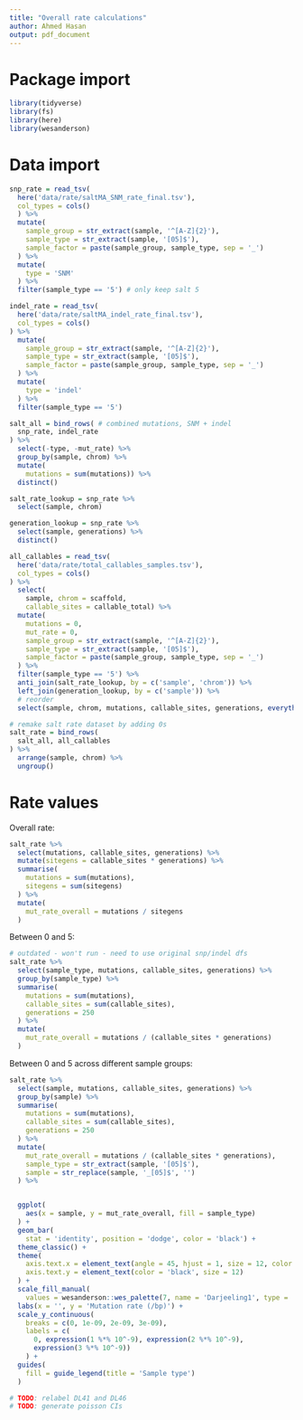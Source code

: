 ```yaml
---
title: "Overall rate calculations"
author: Ahmed Hasan
output: pdf_document
---
```


# Package import

```r
library(tidyverse)
library(fs)
library(here)
library(wesanderson)
```

# Data import

```r
snp_rate = read_tsv(
  here('data/rate/saltMA_SNM_rate_final.tsv'), 
  col_types = cols()
  ) %>% 
  mutate(
    sample_group = str_extract(sample, '^[A-Z]{2}'),
    sample_type = str_extract(sample, '[05]$'),
    sample_factor = paste(sample_group, sample_type, sep = '_')
  ) %>% 
  mutate(
    type = 'SNM'
  ) %>% 
  filter(sample_type == '5') # only keep salt 5

indel_rate = read_tsv(
  here('data/rate/saltMA_indel_rate_final.tsv'),
  col_types = cols()
) %>% 
  mutate(
    sample_group = str_extract(sample, '^[A-Z]{2}'),
    sample_type = str_extract(sample, '[05]$'),
    sample_factor = paste(sample_group, sample_type, sep = '_')
  ) %>% 
  mutate(
    type = 'indel'
  ) %>% 
  filter(sample_type == '5')

salt_all = bind_rows( # combined mutations, SNM + indel
  snp_rate, indel_rate
) %>% 
  select(-type, -mut_rate) %>% 
  group_by(sample, chrom) %>% 
  mutate(
    mutations = sum(mutations)) %>% 
  distinct()

salt_rate_lookup = snp_rate %>% 
  select(sample, chrom)

generation_lookup = snp_rate %>% 
  select(sample, generations) %>% 
  distinct()

all_callables = read_tsv(
  here('data/rate/total_callables_samples.tsv'),
  col_types = cols()
) %>% 
  select(
    sample, chrom = scaffold, 
    callable_sites = callable_total) %>% 
  mutate(
    mutations = 0,
    mut_rate = 0,
    sample_group = str_extract(sample, '^[A-Z]{2}'),
    sample_type = str_extract(sample, '[05]$'),
    sample_factor = paste(sample_group, sample_type, sep = '_')
  ) %>% 
  filter(sample_type == '5') %>% 
  anti_join(salt_rate_lookup, by = c('sample', 'chrom')) %>% 
  left_join(generation_lookup, by = c('sample')) %>% 
  # reorder
  select(sample, chrom, mutations, callable_sites, generations, everything())

# remake salt rate dataset by adding 0s
salt_rate = bind_rows(
  salt_all, all_callables
) %>% 
  arrange(sample, chrom) %>% 
  ungroup()
```

# Rate values

Overall rate:

```r
salt_rate %>% 
  select(mutations, callable_sites, generations) %>% 
  mutate(sitegens = callable_sites * generations) %>% 
  summarise(
    mutations = sum(mutations),
    sitegens = sum(sitegens)
  ) %>% 
  mutate(
    mut_rate_overall = mutations / sitegens
  )
```

Between 0 and 5:

```r
# outdated - won't run - need to use original snp/indel dfs
salt_rate %>% 
  select(sample_type, mutations, callable_sites, generations) %>% 
  group_by(sample_type) %>% 
  summarise(
    mutations = sum(mutations),
    callable_sites = sum(callable_sites),
    generations = 250
  ) %>% 
  mutate(
    mut_rate_overall = mutations / (callable_sites * generations)
  )
```

Between 0 and 5 across different sample groups:

```r
salt_rate %>% 
  select(sample, mutations, callable_sites, generations) %>% 
  group_by(sample) %>% 
  summarise(
    mutations = sum(mutations),
    callable_sites = sum(callable_sites),
    generations = 250
  ) %>% 
  mutate(
    mut_rate_overall = mutations / (callable_sites * generations),
    sample_type = str_extract(sample, '[05]$'),
    sample = str_replace(sample, '_[05]$', '')
  ) %>% 


  ggplot(
    aes(x = sample, y = mut_rate_overall, fill = sample_type)
  ) +
  geom_bar(
    stat = 'identity', position = 'dodge', color = 'black') +
  theme_classic() +
  theme(
    axis.text.x = element_text(angle = 45, hjust = 1, size = 12, color = 'black'),
    axis.text.y = element_text(color = 'black', size = 12)
  ) +
  scale_fill_manual(
    values = wesanderson::wes_palette(7, name = 'Darjeeling1', type = 'continuous')[6:7]) +
  labs(x = '', y = 'Mutation rate (/bp)') +
  scale_y_continuous(
    breaks = c(0, 1e-09, 2e-09, 3e-09), 
    labels = c(
      0, expression(1 %*% 10^-9), expression(2 %*% 10^-9), 
      expression(3 %*% 10^-9))
    ) +
  guides(
    fill = guide_legend(title = 'Sample type')
  )

# TODO: relabel DL41 and DL46
# TODO: generate poisson CIs
```





























